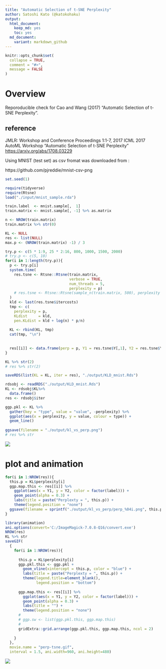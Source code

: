 ```yaml
---
title: "Automatic Selection of t-SNE Perplexity"
author: Satoshi Kato (@katokohaku)
output: 
  html_document:
    keep_md: yes
    toc: yes
  md_document:
    variant: markdown_github
---
```


```r
knitr::opts_chunk$set(
  collapse = TRUE,
  comment = "#>",
  message = FALSE
)
```


# Overview

Reporoducible check for Cao and Wang (2017) "Automatic Selection of t-SNE Perplexity".

## reference

JMLR: Workshop and Conference Proceedings 1:1-7, 2017 ICML 2017 AutoML Workshop
"Automatic Selection of t-SNE Perplexity" 
[https://arxiv.org/abs/1708.03229](https://arxiv.org/abs/1708.03229)



Using MNIST (test set) as csv fromat was downloaded from :

https://github.com/pjreddie/mnist-csv-png

```r
set.seed(1)

require(tidyverse)
require(Rtsne)
load("./input/mnist_sample.rda")

train.label  <- mnist.sample[,  1]
train.matrix <- mnist.sample[, -1] %>% as.matrix

n <- NROW(train.matrix)
train.matrix %>% str(0)

```

```r
KL <- NULL
res <- list(NULL)
max.p <- (NROW(train.matrix) -1) / 3

try.p <- c(5 * 1:9, 25 * 2:16, 800, 1000, 1500, 2000)
# try.p <- c(5, 10)
for(i in 1:length(try.p)){
  p <- try.p[i]
  system.time(
    res.tsne <- Rtsne::Rtsne(train.matrix, 
                             verbose = TRUE, 
                             num_threads = 5,
                             perplexity = p)
    # res.tsne <- Rtsne::Rtsne(sample_n(train.matrix, 500), perplexity = p)
  )
  kld <- last(res.tsne$itercosts)
  tmp <- c(
    perplexity = p, 
    KLdist     = kld,
    pen.KLdist = kld + log(n) * p/n)
  
  KL <- rbind(KL, tmp)
  cat(tmp, "\n")
  
  
  res[[i]] <- data.frame(perp = p, Y1 = res.tsne$Y[,1], Y2 = res.tsne$Y[,2], label = train.label)
}

KL %>% str(2)
# res %>% str(2)

saveRDS(list(KL = KL, iter = res), "./output/KLD_mnist.Rds")
```
```r
rdsobj <- readRDS("./output/KLD_mnist.Rds")
KL <- rdsobj$KL%>% 
  data.frame() 
res <- rdsobj$iter

ggp.pkl <- KL %>% 
  gather(key = "type", value = "value", -perplexity) %>% 
  ggplot(aes(x = perplexity, y = value, colour = type)) +
  geom_line()
    
ggsave(filename = "./output/kl_vs_perp.png")
# res %>% str

```

![](./output/kl_vs_perp.png)


# plot and animation

```r

for(i in 1:NROW(res)){
  this.p = KL$perplexity[i]
  ggp.map.this <- res[[i]] %>% 
    ggplot(aes(x = Y1, y = Y2, color = factor(label))) +
    geom_point(alpha = 0.3) +
    labs(title = paste("Perplexty = ", this.p)) +
    theme(legend.position = "none")
  ggsave(filename = sprintf("./output/kl_vs_perp/perp_%04i.png", this.p))
}

```

```r
library(animation)
ani.options(convert='C:/ImageMagick-7.0.8-Q16/convert.exe') 
NROW(res) 
KL %>% str
saveGIF(
  {
    for(i in 1:NROW(res)){
      
      this.p = KL$perplexity[i]
      ggp.pkl.this <- ggp.pkl +
        geom_vline(xintercept = this.p, color = "blue") +
        labs(title = paste("Perplexty = ", this.p)) +
        theme(legend.title=element_blank(),
              legend.position = "bottom")
      
      ggp.map.this <- res[[i]] %>% 
        ggplot(aes(x = Y1, y = Y2, color = factor(label))) +
        geom_point(alpha = 0.3) +
        labs(title = "") +
        theme(legend.position = "none")
      # 
      # ggp.sw <- list(ggp.pkl.this, ggp.map.this)
      # 
      gridExtra::grid.arrange(ggp.pkl.this, ggp.map.this, ncol = 2)
      
    }
  }, 
  movie.name = "perp-tsne.gif", 
  interval = 1.5, ani.width=960, ani.height=480)

```

![](./output/perp-tsne.gif)
